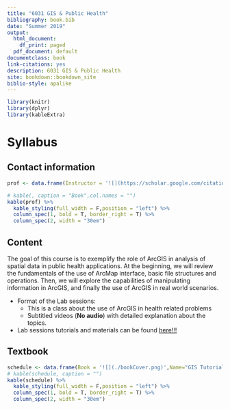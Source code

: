 ```yaml
--- 
title: "6031 GIS & Public Health"
bibliography: book.bib
date: "Summer 2019"
output:
  html_document:
    df_print: paged
  pdf_document: default
documentclass: book
link-citations: yes
description: 6031 GIS & Public Health
site: bookdown::bookdown_site
biblio-style: apalike
---
```


```r
library(knitr)
library(dplyr)
library(kableExtra)
```

# Syllabus {-}

## Contact information {-}

```r

prof <- data.frame(Instructor = '![](https://scholar.google.com/citations?view_op=view_photo&user=zMoJ8n4AAAAJ&citpid=7)',Info="Dr. Diego F. Cuadros. Assistant Professor of Health Geography and Disease Modeling, University of Cincinnati. **Office:** 401 C Braunstein Hall, Main Campus. **Email:** diego.cuadros@uc.edu")

# kable(, caption = "Book",col.names = "")
kable(prof) %>%
  kable_styling(full_width = F,position = "left") %>%
  column_spec(1, bold = T, border_right = T) %>%
  column_spec(2, width = "30em")
```


## Content {-}

The goal of this course is to exemplify the role of ArcGIS in analysis of spatial data in public health applications. At the beginning, we will review the fundamentals of the use of ArcMap interface, basic file structures and operations. Then, we will explore the capabilities of manipulating information in ArcGIS, and finally the use of ArcGIS in real world scenarios.

* Format of the Lab sessions:
    + This is a class about the use of ArcGIS in health related problems
    + Subtitled videos (**No audio**) with detailed explanation about the topics.

* Lab sessions tutorials and materials can be found [here!!!](https://maurosc3ner.github.io/6031gis_publichealth/)

## Textbook {-}

```r
schedule <- data.frame(Book = '![](./bookCover.png)',Name="GIS Tutorial for Health: Fifth Edition [@Wilpen2014]")
# kable(schedule, caption = "")
kable(schedule) %>%
  kable_styling(full_width = F,position = "left") %>%
  column_spec(1, bold = T, border_right = T) %>%
  column_spec(2, width = "30em")
```
